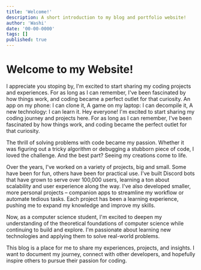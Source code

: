 ```yaml
---
title: 'Welcome!'
description: A short introduction to my blog and portfolio website!
author: 'Washi'
date: '00-00-0000'
tags: []
published: true
---
```


# Welcome to my Website!

I appreciate you stoping by, I'm excited to start sharing my coding projects and experiences. For as long as I can remember, I've been fascinated by how things work, and coding became a perfect outlet for that curiosity. An app on my phone: I can clone it, A game on my laptop: I can decompile it, A new technology: I can learn it.
Hey everyone! I'm excited to start sharing my coding journey and projects here. For as long as I can remember, I've been fascinated by how things work, and coding became the perfect outlet for that curiosity.

The thrill of solving problems with code became my passion. Whether it was figuring out a tricky algorithm or debugging a stubborn piece of code, I loved the challenge. And the best part? Seeing my creations come to life.

Over the years, I've worked on a variety of projects, big and small. Some have been for fun, others have been for practical use. I've built Discord bots that have grown to serve over 100,000 users, learning a ton about scalability and user experience along the way. I've also developed smaller, more personal projects – companion apps to streamline my workflow or automate tedious tasks. Each project has been a learning experience, pushing me to expand my knowledge and improve my skills.

Now, as a computer science student, I'm excited to deepen my understanding of the theoretical foundations of computer science while continuing to build and explore. I'm passionate about learning new technologies and applying them to solve real-world problems.

This blog is a place for me to share my experiences, projects, and insights. I want to document my journey, connect with other developers, and hopefully inspire others to pursue their passion for coding.
